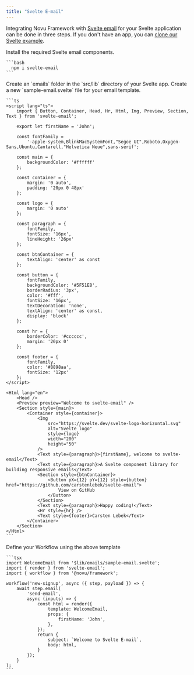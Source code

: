 ```yaml
---
title: "Svelte E-mail"
---
```


Integrating Novu Framework with [Svelte email](https://react.email/) for your Svelte application can be done in three steps. If you don't have an app, you can [clone our Svelte example](https://github.com/novuhq/novu-svelte-email).

<Steps>
  <Step title="Install Svelte email components">
    Install the required Svelte email components.

    ```bash
      npm i svelte-email
    ```

  </Step>
  <Step title="Create email templates folder">
    Create an `emails` folder in the `src/lib` directory of your Svelte app.
  </Step>
  <Step title="Write your email">
    Create a new `sample-email.svelte` file for your email template.

    ```ts
    <script lang="ts">
        import { Button, Container, Head, Hr, Html, Img, Preview, Section, Text } from 'svelte-email';

        export let firstName = 'John';

        const fontFamily =
            '-apple-system,BlinkMacSystemFont,"Segoe UI",Roboto,Oxygen-Sans,Ubuntu,Cantarell,"Helvetica Neue",sans-serif';

        const main = {
            backgroundColor: '#ffffff'
        };

        const container = {
            margin: '0 auto',
            padding: '20px 0 48px'
        };

        const logo = {
            margin: '0 auto'
        };

        const paragraph = {
            fontFamily,
            fontSize: '16px',
            lineHeight: '26px'
        };

        const btnContainer = {
            textAlign: 'center' as const
        };

        const button = {
            fontFamily,
            backgroundColor: '#5F51E8',
            borderRadius: '3px',
            color: '#fff',
            fontSize: '16px',
            textDecoration: 'none',
            textAlign: 'center' as const,
            display: 'block'
        };

        const hr = {
            borderColor: '#cccccc',
            margin: '20px 0'
        };

        const footer = {
            fontFamily,
            color: '#8898aa',
            fontSize: '12px'
        };
    </script>

    <Html lang="en">
        <Head />
        <Preview preview="Welcome to svelte-email" />
        <Section style={main}>
            <Container style={container}>
                <Img
                    src="https://svelte.dev/svelte-logo-horizontal.svg"
                    alt="Svelte logo"
                    style={logo}
                    width="200"
                    height="50"
                />
                <Text style={paragraph}>{firstName}, welcome to svelte-email</Text>
                <Text style={paragraph}>A Svelte component library for building responsive emails</Text>
                <Section style={btnContainer}>
                    <Button pX={12} pY={12} style={button} href="https://github.com/carstenlebek/svelte-email">
                        View on GitHub
                    </Button>
                </Section>
                <Text style={paragraph}>Happy coding!</Text>
                <Hr style={hr} />
                <Text style={footer}>Carsten Lebek</Text>
            </Container>
        </Section>
    </Html>
    ```

  </Step>
  <Step title="Write your workflow">
    Define your Workflow using the above template

    ```tsx
    import WelcomeEmail from '$lib/emails/sample-email.svelte';
    import { render } from 'svelte-email';
    import { workflow } from '@novu/framework';

    workflow('new-signup', async ({ step, payload }) => {
        await step.email(
            'send-email',
            async (inputs) => {
                const html = render({
                    template: WelcomeEmail,
                    props: {
                        firstName: 'John',
                    },
                });
                return {
                    subject: `Welcome to Svelte E-mail`,
                    body: html,
                }
            });
        }
    );
    ```

  </Step>
</Steps>

